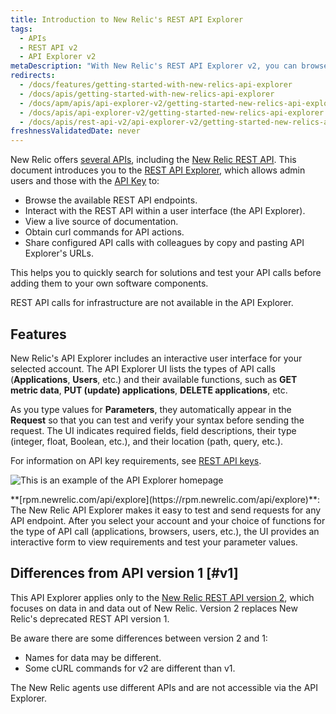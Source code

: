 ```yaml
---
title: Introduction to New Relic's REST API Explorer
tags:
  - APIs
  - REST API v2
  - API Explorer v2
metaDescription: "With New Relic's REST API Explorer v2, you can browse available API endpoints, interact with the API in a user interface, and view a live documentation source."
redirects:
  - /docs/features/getting-started-with-new-relics-api-explorer
  - /docs/apis/getting-started-with-new-relics-api-explorer
  - /docs/apm/apis/api-explorer-v2/getting-started-new-relics-api-explorer
  - /docs/apis/api-explorer-v2/getting-started-new-relics-api-explorer
  - /docs/apis/rest-api-v2/api-explorer-v2/getting-started-new-relics-api-explorer
freshnessValidatedDate: never
---
```


New Relic offers [several APIs](/docs/apis/getting-started/introduction-new-relic-apis), including the [New Relic REST API](/docs/apis/rest-api-v2/getting-started/introduction-new-relic-rest-api-v2). This document introduces you to the [REST API Explorer](https://api.newrelic.com), which allows admin users and those with the [API Key](/docs/apis/rest-api-v2/getting-started/introduction-new-relic-rest-api-v2#api_key) to:

* Browse the available REST API endpoints.
* Interact with the REST API within a user interface (the API Explorer).
* View a live source of documentation.
* Obtain curl commands for API actions.
* Share configured API calls with colleagues by copy and pasting API Explorer's URLs.

This helps you to quickly search for solutions and test your API calls before adding them to your own software components.

REST API calls for infrastructure <InlinePopover type="alerts"/> are not available in the API Explorer.

## Features

New Relic's API Explorer includes an interactive user interface for your selected account. The API Explorer UI lists the types of API calls (<DNT>**Applications**</DNT>, <DNT>**Users**</DNT>, etc.) and their available functions, such as <DNT>**GET metric data**</DNT>, <DNT>**PUT (update) applications**</DNT>, <DNT>**DELETE applications**</DNT>, etc.

As you type values for <DNT>**Parameters**</DNT>, they automatically appear in the <DNT>**Request**</DNT> so that you can test and verify your syntax before sending the request. The UI indicates required fields, field descriptions, their type (integer, float, Boolean, etc.), and their location (path, query, etc.).

For information on API key requirements, see [REST API keys](/docs/apis/rest-api-v2/getting-started/introduction-new-relic-rest-api-v2#api_key).

<img
  title="API_explorer_main_page.png"
  alt="This is an example of the API Explorer homepage"
  src="/images/apis-and-data_screenshot-full_REST-API-explorer.webp"
/>

<figcaption>
  <DNT>**[rpm.newrelic.com/api/explore](https://rpm.newrelic.com/api/explore)**</DNT>: The New Relic API Explorer makes it easy to test and send requests for any API endpoint. After you select your account and your choice of functions for the type of API call (applications, browsers, users, etc.), the UI provides an interactive form to view requirements and test your parameter values.
</figcaption>

## Differences from API version 1 [#v1]

This API Explorer applies only to the [New Relic REST API version 2](/docs/apm/apis/requirements/new-relic-rest-api-v2-getting-started), which focuses on data in and data out of New Relic. Version 2 replaces New Relic's deprecated REST API version 1.

Be aware there are some differences between version 2 and 1:

* Names for data may be different.
* Some cURL commands for v2 are different than v1.

<Callout variant="tip">
  The New Relic agents use different APIs and are not accessible via the API Explorer.
</Callout>
